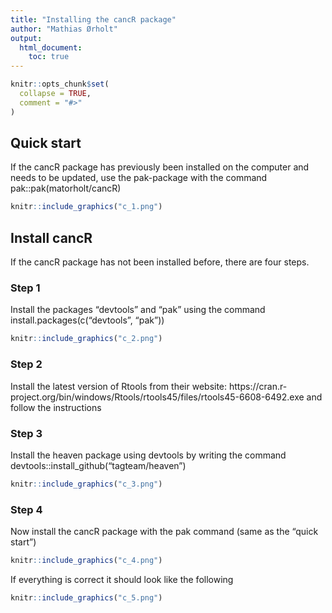 ```yaml
---
title: "Installing the cancR package"
author: "Mathias Ørholt"
output:
  html_document:
    toc: true
---
```


```r
knitr::opts_chunk$set(
  collapse = TRUE,
  comment = "#>"
)
```

## Quick start

If the cancR package has previously been installed on the computer and needs to be updated, use the pak-package with the command pak::pak(matorholt/cancR)

```r
knitr::include_graphics("c_1.png")
```

## Install cancR

If the cancR package has not been installed before, there are four steps.

### Step 1

Install the packages "devtools" and "pak" using the command install.packages(c("devtools", "pak"))

```r
knitr::include_graphics("c_2.png")
```

### Step 2

Install the latest version of Rtools from their website: 
https://cran.r-project.org/bin/windows/Rtools/rtools45/files/rtools45-6608-6492.exe and follow the instructions

### Step 3

Install the heaven package using devtools by writing the command devtools::install_github("tagteam/heaven")

```r
knitr::include_graphics("c_3.png")
```


### Step 4

Now install the cancR package with the pak command (same as the "quick start")

```r
knitr::include_graphics("c_4.png")
```


If everything is correct it should look like the following

```r
knitr::include_graphics("c_5.png")
```

